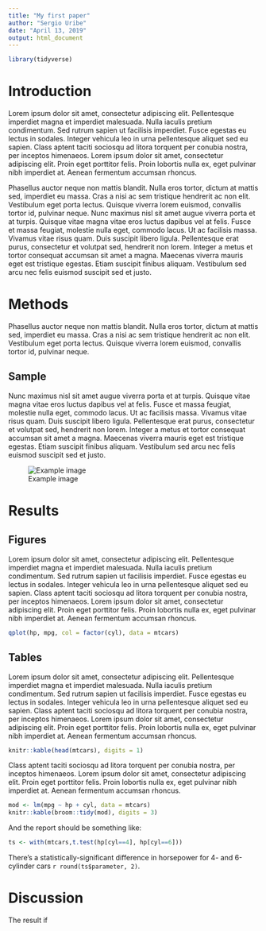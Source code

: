 ```yaml
---
title: "My first paper"
author: "Sergio Uribe"
date: "April 13, 2019"
output: html_document
---
```



```r
library(tidyverse)
```

# Introduction
Lorem ipsum dolor sit amet, consectetur adipiscing elit. Pellentesque imperdiet magna et imperdiet malesuada. Nulla iaculis pretium condimentum. Sed rutrum sapien ut facilisis imperdiet. Fusce egestas eu lectus in sodales. Integer vehicula leo in urna pellentesque aliquet sed eu sapien. Class aptent taciti sociosqu ad litora torquent per conubia nostra, per inceptos himenaeos. Lorem ipsum dolor sit amet, consectetur adipiscing elit. Proin eget porttitor felis. Proin lobortis nulla ex, eget pulvinar nibh imperdiet at. Aenean fermentum accumsan rhoncus.

Phasellus auctor neque non mattis blandit. Nulla eros tortor, dictum at mattis sed, imperdiet eu massa. Cras a nisi ac sem tristique hendrerit ac non elit. Vestibulum eget porta lectus. Quisque viverra lorem euismod, convallis tortor id, pulvinar neque. Nunc maximus nisl sit amet augue viverra porta et at turpis. Quisque vitae magna vitae eros luctus dapibus vel at felis. Fusce et massa feugiat, molestie nulla eget, commodo lacus. Ut ac facilisis massa. Vivamus vitae risus quam. Duis suscipit libero ligula. Pellentesque erat purus, consectetur et volutpat sed, hendrerit non lorem. Integer a metus et tortor consequat accumsan sit amet a magna. Maecenas viverra mauris eget est tristique egestas. Etiam suscipit finibus aliquam. Vestibulum sed arcu nec felis euismod suscipit sed et justo.

# Methods

Phasellus auctor neque non mattis blandit. Nulla eros tortor, dictum at mattis sed, imperdiet eu massa. Cras a nisi ac sem tristique hendrerit ac non elit. Vestibulum eget porta lectus. Quisque viverra lorem euismod, convallis tortor id, pulvinar neque. 

## Sample
Nunc maximus nisl sit amet augue viverra porta et at turpis. Quisque vitae magna vitae eros luctus dapibus vel at felis. Fusce et massa feugiat, molestie nulla eget, commodo lacus. Ut ac facilisis massa. Vivamus vitae risus quam. Duis suscipit libero ligula. Pellentesque erat purus, consectetur et volutpat sed, hendrerit non lorem. Integer a metus et tortor consequat accumsan sit amet a magna. Maecenas viverra mauris eget est tristique egestas. Etiam suscipit finibus aliquam. Vestibulum sed arcu nec felis euismod suscipit sed et justo.


![Example image](https://www.perio.org/sites/default/files/files/AAP-CDC_Infographic_11x9_FINAL_large.jpg)

# Results
## Figures
Lorem ipsum dolor sit amet, consectetur adipiscing elit. Pellentesque imperdiet magna et imperdiet malesuada. Nulla iaculis pretium condimentum. Sed rutrum sapien ut facilisis imperdiet. Fusce egestas eu lectus in sodales. Integer vehicula leo in urna pellentesque aliquet sed eu sapien. Class aptent taciti sociosqu ad litora torquent per conubia nostra, per inceptos himenaeos. Lorem ipsum dolor sit amet, consectetur adipiscing elit. Proin eget porttitor felis. Proin lobortis nulla ex, eget pulvinar nibh imperdiet at. Aenean fermentum accumsan rhoncus.
```r
qplot(hp, mpg, col = factor(cyl), data = mtcars)
```
## Tables
Lorem ipsum dolor sit amet, consectetur adipiscing elit. Pellentesque imperdiet magna et imperdiet malesuada. Nulla iaculis pretium condimentum. Sed rutrum sapien ut facilisis imperdiet. Fusce egestas eu lectus in sodales. Integer vehicula leo in urna pellentesque aliquet sed eu sapien. Class aptent taciti sociosqu ad litora torquent per conubia nostra, per inceptos himenaeos. Lorem ipsum dolor sit amet, consectetur adipiscing elit. Proin eget porttitor felis. Proin lobortis nulla ex, eget pulvinar nibh imperdiet at. Aenean fermentum accumsan rhoncus.


```r
knitr::kable(head(mtcars), digits = 1)
```

Class aptent taciti sociosqu ad litora torquent per conubia nostra, per inceptos himenaeos. Lorem ipsum dolor sit amet, consectetur adipiscing elit. Proin eget porttitor felis. Proin lobortis nulla ex, eget pulvinar nibh imperdiet at. Aenean fermentum accumsan rhoncus.



```r
mod <- lm(mpg ~ hp + cyl, data = mtcars)
knitr::kable(broom::tidy(mod), digits = 3)
```
And the report should be something like: 
```r
ts <- with(mtcars,t.test(hp[cyl==4], hp[cyl==6]))
```
There’s a statistically-significant difference in horsepower for 4- and 6-cylinder cars `r round(ts$parameter, 2)`.


# Discussion
The result if 